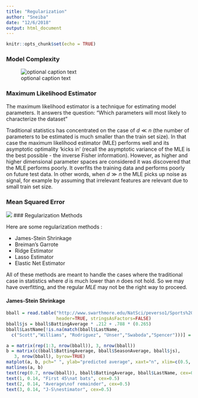 ```yaml
---
title: "Regularization"
author: "Sneiba"
date: "12/6/2018"
output: html_document
---
```


```r
knitr::opts_chunk$set(echo = TRUE)
```
### Model Complexity

![optional caption text](screenshots/model_complexity.png)

### Maximum Likelihood Estimator

The maximum likelihood estimator is a technique for estimating model parameters. It answers the question: "Which parameters will most likely to characterize the dataset"


Traditional statistics has concentrated on the case of $d \ll n$ (the number of parameters to be estimated is
much smaller than the train set size). In that case the maximum likelihood estimator (MLE) performs well
and its asymptotic optimality 'kicks in' (recall the asymptotic variance of the MLE is the best possible -
the inverse Fisher information). However, as higher and higher dimensional parameter spaces are considered
it was discovered that the MLE performs poorly. It overfits the training data and performs poorly on future
test data. In other words, when $d \gg n$ the MLE picks up noise as signal, for example by assuming that
irrelevant features are relevant due to small train set size.

### Mean Squared Error


![](screenshots/mse.png)
### Regularization Methods

Here are some regularization methods :

- James-Stein Shrinkage
- Breiman's Garrote
- Ridge Estimator
- Lasso Estimator
- Elastic Net Estimator

All of these methods are meant to handle the cases where the traditional case in statistics where $d$ is much lower than $n$ does not hold. So we may have overfitting, and the regular $MLE$ may not be the right way to proceed.

#### James-Stein Shrinkage


```r

bball = read.table("http://www.swarthmore.edu/NatSci/peverso1/Sports%20Data/JamesSteinData/Efron-Morris%20Baseball/EfronMorrisBB.txt",
                   header=TRUE, stringsAsFactors=FALSE)
bball$js = bball$BattingAverage * .212 + .788 * (0.265)
bball$LastName[!is.na(match(bball$LastName, 
  c("Scott","Williams", "Rodriguez", "Unser","Swaboda","Spencer")))] = ""

a = matrix(rep(1:3, nrow(bball)), 3, nrow(bball))
b = matrix(c(bball$BattingAverage, bball$SeasonAverage, bball$js), 
   3, nrow(bball), byrow=TRUE)
matplot(a, b, pch=" ", ylab="predicted average", xaxt="n", xlim=c(0.5, 3.1), ylim=c(0.13, 0.42))
matlines(a, b)
text(rep(0.7, nrow(bball)), bball$BattingAverage, bball$LastName, cex=0.6)
text(1, 0.14, "First 45\nat bats", cex=0.5)
text(2, 0.14, "Average\nof remainder", cex=0.5)
text(3, 0.14, "J-S\nestimator", cex=0.5)

```
